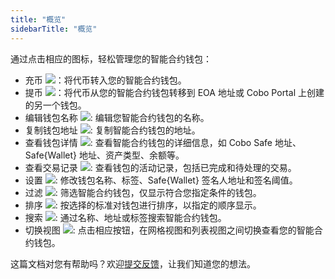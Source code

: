 ```yaml
---
title: "概览"
sidebarTitle: "概览"
---
```


通过点击相应的图标，轻松管理您的智能合约钱包：

- 充币 <img src="/cn/images/smart-contract-wallet/button_deposit.svg" className="icon"></img>：将代币转入您的智能合约钱包。
- 提币 <img src="/cn/images/smart-contract-wallet/button_withdraw.svg" className="icon"></img>：将代币从您的智能合约钱包转移到 EOA 地址或 Cobo Portal 上创建的另一个钱包。
- 编辑钱包名称 <img src="/cn/images/smart-contract-wallet/button_edit.svg" className="icon"></img>: 编辑您智能合约钱包的名称。
- 复制钱包地址 <img src="/cn/images/smart-contract-wallet/button_copy.svg" className="icon"></img>: 复制智能合约钱包的地址。
- 查看钱包详情 <img src="/cn/images/smart-contract-wallet/icon_view.svg" className="icon"></img>: 查看智能合约钱包的详细信息，如 Cobo Safe 地址、Safe&#123;Wallet&#125; 地址、资产类型、余额等。
- 查看交易记录 <img src="/cn/images/smart-contract-wallet/button_view tx.svg" className="icon"></img>: 查看钱包的活动记录，包括已完成和待处理的交易。
- 设置 <img src="/cn/images/smart-contract-wallet/button_settings.svg" className="icon"></img>: 修改钱包名称、标签、Safe&#123;Wallet&#125; 签名人地址和签名阈值。
- 过滤 <img src="/cn/images/smart-contract-wallet/icon_filter.svg" className="icon"></img>: 筛选智能合约钱包，仅显示符合您指定条件的钱包。
- 排序 <img src="/cn/images/smart-contract-wallet/icon_sort.svg" className="icon"></img>: 按选择的标准对钱包进行排序，以指定的顺序显示。
- 搜索 <img src="/cn/images/smart-contract-wallet/button_search.svg" className="icon"></img>: 通过名称、地址或标签搜索智能合约钱包。
- 切换视图 <img src="/cn/images/smart-contract-wallet/button_grid.svg" className="icon"></img>: 点击相应按钮，在网格视图和列表视图之间切换查看您的智能合约钱包。



<Tip>这篇文档对您有帮助吗？欢迎[提交反馈](https://forms.zohopublic.com/cobo/form/DocumentFeedbackForm/formperma/QvLOhxJv1_JMsJ-1dleZ8Itb_7rzN-LtgvsDdxosoVI)，让我们知道您的想法。</Tip>